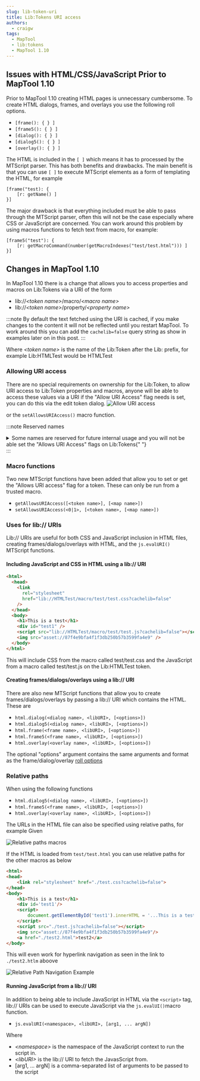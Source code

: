 ```yaml
---
slug: lib-token-uri
title: Lib:Tokens URI access
authors:
  - craigw
tags:
  - MapTool
  - lib:tokens
  - MapTool 1.10
---
```


## Issues with HTML/CSS/JavaScript Prior to MapTool 1.10

Prior to MapTool 1.10 creating HTML pages is unnecessary cumbersome. To create HTML dialogs, frames, and overlays you use the following roll options.

- `[frame(): { } ]`
- `[frame5(): { } ]`
- `[dialog(): { } ]`
- `[dialog5(): { } ]`
- `[overlay(): { } ]`

The HTML is included in the `[ ]` which means it has to processed by the MTScript parser. This has both benefits and drawbacks. The main benefit is that you can use `[ ]` to execute MTScript elements as a form of templating the HTML, for example

```
[frame("test): {
    [r: getName() ]
}]
```

The major drawback is that everything included must be able to pass through the MTScript parser, often this will not be the case especially where CSS or JavaScript are concerned. You can work around this problem by using macros functions to fetch text from macro, for example:

```
[frame5("test"): {
    [r: getMacroCommand(number(getMacroIndexes("test/test.html"))) ]
}]
```

## Changes in MapTool 1.10

In MapTool 1.10 there is a change that allows you to access properties and macros on Lib:Tokens via a URI of the form

- lib://_&lt;token name&gt;_/macro/_&lt;macro name&gt;_
- lib://_&lt;token name&gt;_/property/_&lt;property name&gt;_

:::note By default the text fetched using the URI is cached, if you make changes to the content it will not be reflected until you restart MapTool. To work around this you can add the `cachelib=false` query string as show in examples later on in this post. :::

Where _&lt;token name&gt;_ is the name of the Lib:Token after the Lib: prefix, for example Lib:HTMLTest would be HTMLTest

### Allowing URI access

There are no special requirements on ownership for the Lib:Token, to allow URI access to Lib:Token properties and macros, anyone will be able to access these values via a URI if the "Allow URI Access" flag needs is set, you can do this via the edit token dialog. ![Allow URI access](./allow-uri-access.png)

or the `setAllowsURIAccess()` macro function.

:::note Reserved names

<details>
  <summary>
    Some names are reserved for future internal usage and you will not be able
    set the "Allows URI Access" flags on Lib:Tokens{" "}
  </summary>
  <div>
    Reserved names are: Lib tokens with the following names (after the lib:
    part)
    <ul>
      <li> rptools </li>
      <li> maptool </li>
      <li> maptools (because people often call it maptools) </li>
      <li> internal </li>
      <li> builtin </li>
      <li> standard </li>
    </ul>
    Lib tokens starting with the following names (after the lib: part)
    <ul>
      <li> rptools. </li>
      <li> maptool. </li>
      <li> maptools. (because people often call it maptools) </li>
      <li> tokentool. </li>
      <li> net.rptools. </li>
      <li> internal. </li>
      <li> _ </li>
      <li> builtin. </li>
      <li> standard. </li>
      <li> . </li>
    </ul>
  </div>
</details>
:::

### Macro functions

Two new MTScript functions have been added that allow you to set or get the "Allows URI access" flag for a token. These can only be run from a trusted macro.

- `getAllowsURIAccess([<token name>], [<map name>])`
- `setAllowsURIAccess(<0|1>, [<token name>, [<map name>])`

### Uses for lib:// URIs

Lib:// URIs are useful for both CSS and JavaScript inclusion in HTML files, creating frames/dialogs/overlays with HTML, and the `js.evalURI()` MTScript functions.

#### Including JavaScript and CSS in HTML using a lib:// URI

```html
<html>
  <head>
    <link
      rel="stylesheet"
      href="lib://HTMLTest/macro/test/test.css?cachelib=false"
    />
  </head>
  <body>
    <h1>This is a test</h1>
    <div id="test1" />
    <script src="lib://HTMLTest/macro/test/test.js?cachelib=false"></script>
    <img src="asset://87f4e9bfa4f1f3db250b57b3599fa4e9" />
  </body>
</html>
```

This will include CSS from the macro called test/test.css and the JavaScript from a macro called test/test.js on the Lib:HTMLTest token.

#### Creating frames/dialogs/overlays using a lib:// URI

There are also new MTScript functions that allow you to create frames/dialogs/overlays by passing a lib:// URI which contains the HTML. These are

- `html.dialog(<dialog name>, <libURI>, [<options>])`
- `html.dialog5(<dialog name>, <libURI>, [<options>])`
- `html.frame(<frame name>, <libURI>, [<options>])`
- `html.frame5(<frame name>, <libURI>, [<options>])`
- `html.overlay(<overlay name>, <libURI>, [<options>])`

The optional "options" argument contains the same arguments and format as the frame/dialog/overlay [roll options](https://wiki.rptools.info/index.php/frame5_%28roll_option%29)

### Relative paths
When using the following functions
- `html.dialog5(<dialog name>, <libURI>, [<options>])`
- `html.frame5(<frame name>, <libURI>, [<options>])`
- `html.overlay(<overlay name>, <libURI>, [<options>])`

The URLs in the HTML file can also be specified using relative paths, for example Given

![Relative paths macros](./relative-path-macros.png)

If the HTML is loaded from `test/test.html` you can use relative paths for the other macros as below

```html
<html>
<head>
    <link rel="stylesheet" href="./test.css?cachelib=false">
</head>
<body>
    <h1>This is a test</h1>
    <div id='test1'/>
    <script>
        document.getElementById('test1').innerHTML = '...This is a test!';
    </script>
    <script src="./test.js?cachelib=false"></script>
    <img src="asset://87f4e9bfa4f1f3db250b57b3599fa4e9"/>
    <a href="./test2.html">test2</a>
</body>
```

This will even work for hyperlink navigation as seen in the link to `./test2.htlm` aboove

![Relative Path Navigation Example](./relative-path-example.gif)



#### Running JavaScript from a lib:// URI

In addition to being able to include JavaScript in HTML via the `<script>` tag, lib:// URIs can be used to execute JavaScript via the `js.evalUI()`macro function.

- `js.evalURI(<namespace>, <libURI>, [arg1, ... argN])`

Where

- _&lt;namespace&gt;_ is the namespace of the JavaScript context to run the script in.
- _&lt;libURI&gt;_ is the lib:// URI to fetch the JavasScript from.
- [arg1, ... argN] is a comma-separated list of arguments to be passed to the script
